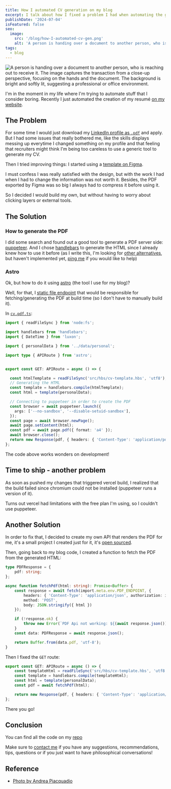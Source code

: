 ```yaml
---
title: How I automated CV generation on my blog
excerpt: I talk about how I fixed a problem I had when automating the generation of my CV on my website
publishDate: '2024-07-04'
isFeatured: false
seo:
  image: 
    src: '/blog/how-I-automated-cv-gen.png'
    alt: 'A person is handing over a document to another person, who is reaching out to receive it. The image captures the transaction from a close-up perspective, focusing on the hands and the document. The background is bright and softly lit, suggesting a professional or office environment.'
tags:
  - blog
---
```


![A person is handing over a document to another person, who is reaching out to receive it. The image captures the transaction from a close-up perspective, focusing on the hands and the document. The background is bright and softly lit, suggesting a professional or office environment.](/blog/how-I-automated-cv-gen.png)

I'm in the moment in my life where I'm trying to automate stuff that I consider boring. Recently I just automated the creation of my resumé [on my website](https://dantas15.com/cv.pdf).

## The Problem

For some time I would just download my [LinkedIn profile as `.pdf`](https://www.linkedin.com/help/linkedin/answer/a541960/como-salvar-um-perfil-em-um-formato-pdf?lang=en-US) and apply. But I had some issues that really bothered me, like the skills displays messing up everytime I changed something on my profile and that feeling that recruiters might think I'm being too careless to use a generic tool to generate my CV. 

Then I tried improving things: I started using a [template on Figma](https://www.figma.com/community/file/1296192470925545513/curriculum-vitae).

I must confess I was really satisfied with the design, but with the work I had when I had to change the information was not worth it. Besides, the PDF exported by Figma was so big I always had to compress it before using it.

So I decided I would build my own, but without having to worry about clicking layers or external tools.

## The Solution

### How to generate the PDF

I did some search and found out a good tool to generate a PDF server side: [puppeteer](https://pptr.dev/). And I chose [handlebars](https://handlebarsjs.com/) to generate the HTML since I already knew how to use it before (as I write this, I'm looking for [other alternatives](https://docs.astro.build/en/reference/container-reference/#rendertostring), but haven't implemented yet, [ping me](/contact) if you would like to help)

### Astro

Ok, but how to do it using [astro](https://astro.build) (the tool I use for my blog)?

Well, for that, I [static file endpoint](https://docs.astro.build/en/guides/endpoints/#static-file-endpoints) that would be responsible for fetching/generating the PDF at build time (so I don't have to manually build it).

In [`cv.pdf.ts`](https://github.com/dantas15/me/blob/main/src/pages/cv.pdf.ts):

```ts
import { readFileSync } from 'node:fs';

import handlebars from 'handlebars';
import { DateTime } from 'luxon';

import { personalData } from '../data/personal';

import type { APIRoute } from 'astro';


export const GET: APIRoute = async () => {

  const htmlTemplate = readFileSync('src/hbs/cv-template.hbs', 'utf8');
  // Generating the HTML
  const template = handlebars.compile(htmlTemplate);
  const html = template(personalData);

  // Connecting to puppeteer in order to create the PDF
  const browser = await puppeteer.launch({
    args: ['--no-sandbox', '--disable-setuid-sandbox'],
  });
  const page = await browser.newPage();
  await page.setContent(html);
  const pdf = await page.pdf({ format: 'a4' });
  await browser.close();
  return new Response(pdf, { headers: { 'Content-Type': 'application/pdf' } });
};
```

The code above works wonders on development! 

## Time to ship - another problem

As soon as pushed my changes that triggered vercel build, I realized that the build failed since chromium could not be installed (puppeteer runs a version of it).

Turns out vercel had limitations with the free plan I'm using, so I couldn't use puppeteer.

## Another Solution

In order to fix that, I decided to create my own API that renders the PDF for me, it's a small project I created just for it, it's [open sourced](https://github.com/dantas15/pptr-html2pdf).

Then, going back to my blog code, I created a function to fetch the PDF from the generated HTML:

```ts
type PDFResponse = {
    pdf: string;
};

async function fetchPdf(html: string): Promise<Buffer> {
    const response = await fetch(import.meta.env.PDF_ENDPOINT, {
        headers: { 'Content-Type': 'application/json', authorization: import.meta.env.PDF_GEN_API_KEY },
        method: 'POST',
        body: JSON.stringify({ html })
    });

    if (!response.ok) {
        throw new Error(`PDF Api not working: ${(await response.json()).error}`);
    }
    const data: PDFResponse = await response.json();

    return Buffer.from(data.pdf, 'utf-8');
}
```

Then I fixed the `GET` route:

```ts
export const GET: APIRoute = async () => {
    const templateHtml = readFileSync('src/hbs/cv-template.hbs', 'utf8');
    const template = handlebars.compile(templateHtml);
    const html = template(personalData);
    const pdf = await fetchPdf(html);

    return new Response(pdf, { headers: { 'Content-Type': 'application/pdf' } });
};
```

There you go!

## Conclusion

You can find all the code on my [repo](https://github.com/dantas15/me)

Make sure to [contact me](/contact) if you have any suggestions, recommendations, tips, questions or if you just want to have philosophical conversations!

## Reference

- [Photo by Andrea Piacquadio](https://www.pexels.com/photo/job-applicant-passing-her-documents-3760072/)